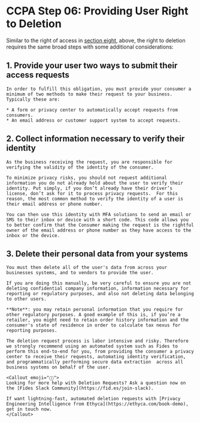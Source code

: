 
# CCPA Step 06: Providing User Right to Deletion
Similar to the right of access in [section eight](./dsar_ccpa), above, the right to deletion requires the same broad steps with some additional considerations:

## 1. Provide your user two ways to submit their access requests
    In order to fulfill this obligation, you must provide your consumer a minimum of two methods to make their request to your business. Typically these are:
    
    * A form or privacy center to automatically accept requests from consumers.
    * An email address or customer support system to accept requests.

## 2. Collect information necessary to verify their identity
    As the business receiving the request, you are responsible for verifying the validity of the identity of the consumer. 

    To minimize privacy risks, you should not request additional information you do not already hold about the user to verify their identity. Put simply, if you don’t already have their driver’s license, don’t ask for it to process privacy requests.  For this reason, the most common method to verify the identity of a user is their email address or phone number.

    You can then use this identity with MFA solutions to send an email or SMS to their inbox or device with a short code. This code allows you to better confirm that the Consumer making the request is the rightful owner of the email address or phone number as they have access to the inbox or the device.

## 3. Delete their personal data from your systems
    You must then delete all of the user's data from across your businesses systems, and to vendors to provide the user. 

    If you are doing this manually, be very careful to ensure you are not deleting confidential company information, information necessary for reporting or regulatory purposes, and also not deleting data belonging to other users. 

    **Note**: you may retain personal information that you require for other regulatory purposes. A good example of this is, if you’re a retailer, you might need to retain order history information and the consumer's state of residence in order to calculate tax nexus for reporting purposes.

    The deletion request process is labor intensive and risky. Therefore we strongly recommend using an automated system such as Fides to perform this end-to-end for you, from providing the consumer a privacy center to receive their requests, automating identity verification, and programmatically performing secure data extraction  across all business systems on behalf of the user.

    <Callout emoji="ⓘ">
    Looking for more help with Deletion Requests? Ask a question now on the [Fides Slack Community](https://fid.es/join-slack).
    
    If want lightning-fast, automated deletion requests with [Privacy Engineering Intelligence from Ethyca](https://ethyca.com/book-demo), get in touch now.
    </Callout>

